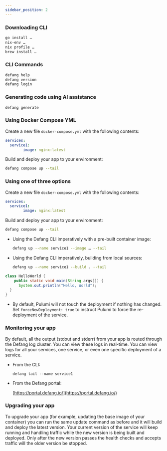 ```yaml
---
sidebar_position: 2
---
```


### **Downloading CLI**

```bash
go install …
nix-env …
nix profile …
brew install …
```

### **CLI Commands**

```bash
defang help
defang version
defang login
```

### **Generating code using AI assistance**

```bash
defang generate
```

### Using Docker Compose YML

Create a new file  `docker-compose.yml` with the following contents:

```yaml
services:
  service1:
		image: nginx:latest
```

Build and deploy your app to your environment:

```bash
defang compose up --tail
```

### Using one of three options


<Tabs>
<TabItem value="Docker Compose YML" label="Docker Compose YML">

Create a new file  `docker-compose.yml` with the following contents:

```yaml
services:
  service1:
		image: nginx:latest
```

Build and deploy your app to your environment:

```bash
defang compose up --tail
```

</TabItem>
<TabItem value="Defang CLI Imperatively" label="Defang CLI Imperatively">

- Using the Defang CLI imperatively with a pre-built container image:
    
    ```bash
    defang up --name service1 --image … --tail
    ```
    
- Using the Defang CLI imperatively, building from local sources:
    
    ```bash
    defang up --name service1 --build . --tail
    ```

</TabItem>
<TabItem value="Defang TypeScript Pulumi provider" label="Defang TypeScript Pulumi provider">

```java
class HelloWorld {
    public static void main(String args[]) {
      System.out.println("Hello, World");
  }
}
```

- By default, Pulumi will not touch the deployment if nothing has changed. Set `forceNewDeployment: true` to instruct Pulumi to force the re-deployment of the service.

</TabItem>
</Tabs>

### **Monitoring your app**

By default, all the output (stdout and stderr) from your app is routed through the Defang log cluster. You can view these logs in real-time. You can view logs for all your services, one service, or even one specific deployment of a service.

- From the CLI:
    
    ```tsx
    defang tail --name service1
    ```
    
- From the Defang portal:
    
    [https://portal.defang.io/](https://portal.defang.io/) 
    

### **Upgrading your app**

To upgrade your app (for example, updating the base image of your container) you can run the same update command as before and it will build and deploy the latest version. Your current version of the service will keep running and handling traffic while the new version is being built and deployed. Only after the new version passes the health checks and accepts traffic will the older version be stopped.

